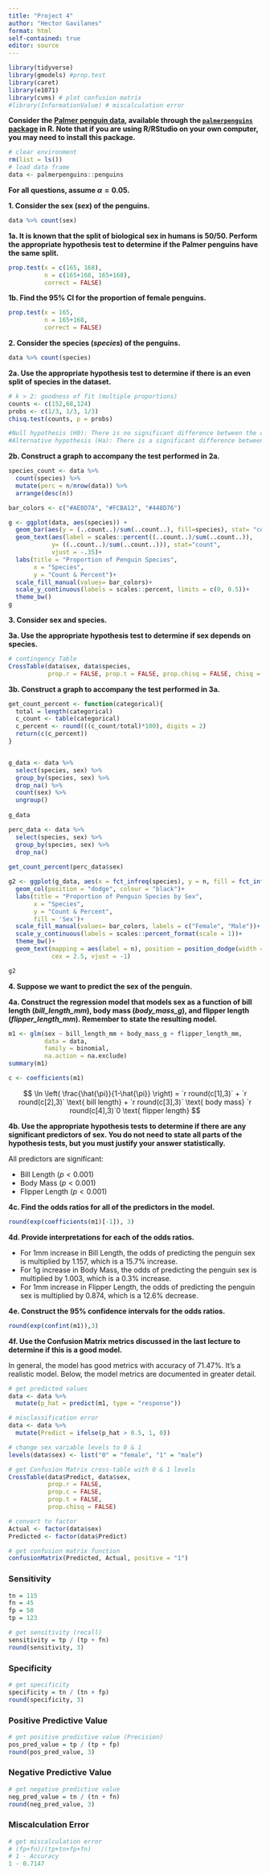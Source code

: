 ```yaml
---
title: "Project 4"
author: "Hector Gavilanes"
format: html
self-contained: true
editor: source
---
```


```r
library(tidyverse)
library(gmodels) #prop.test
library(caret)
library(e1071)
library(cvms) # plot confusion matrix
#library(InformationValue) # miscalculation error
```

**Consider the [Palmer penguin data](https://allisonhorst.github.io/palmerpenguins/), available through the [`palmerpenguins` package](https://www.rdocumentation.org/packages/palmerpenguins/versions/0.1.1) in R. Note that if you are using R/RStudio on your own computer, you may need to install this package.**

```r
# clear environment
rm(list = ls())
# load data frame
data <- palmerpenguins::penguins
```

**For all questions, assume $\alpha=0.05$.**

**1. Consider the sex (*sex*) of the penguins.**
```r
data %>% count(sex)
```

**1a. It is known that the split of biological sex in humans is 50/50. Perform the appropriate hypothesis test to determine if the Palmer penguins have the same split.**
```r
prop.test(x = c(165, 168),
          n = c(165+168, 165+168),
          correct = FALSE)
```

**1b. Find the 95% CI for the proportion of female penguins.**
```r
prop.test(x = 165,
          n = 165+168,
          correct = FALSE)
```

**2. Consider the species (*species*) of the penguins.**
```r
data %>% count(species)
```

**2a. Use the appropriate hypothesis test to determine if there is an even split of species in the dataset.**
```r
# k > 2: goodness of fit (multiple proportions)
counts <- c(152,68,124)
probs <- c(1/3, 1/3, 1/3)
chisq.test(counts, p = probs)

#Null hypothesis (H0): There is no significant difference between the observed and the expected value.
#Alternative hypothesis (Ha): There is a significant difference between the observed and the expected value.
```

**2b. Construct a graph to accompany the test performed in 2a.**
```r
species_count <- data %>% 
  count(species) %>% 
  mutate(perc = n/nrow(data)) %>% 
  arrange(desc(n))

bar_colors <- c("#AE0D7A", "#FCBA12", "#448D76")

g <- ggplot(data, aes(species)) +
  geom_bar(aes(y = (..count..)/sum(..count..), fill=species), stat= "count")+
  geom_text(aes(label = scales::percent((..count..)/sum(..count..)),
            y= ((..count..)/sum(..count..))), stat="count",
            vjust = -.35)+
  labs(title = "Proportion of Penguin Species",
       x = "Species",
       y = "Count & Percent")+
  scale_fill_manual(values= bar_colors)+
  scale_y_continuous(labels = scales::percent, limits = c(0, 0.5))+
  theme_bw()
g
```

**3. Consider sex and species.**

**3a. Use the appropriate hypothesis test to determine if sex depends on species.**
```r
# contingency Table
CrossTable(data$sex, data$species,
           prop.r = FALSE, prop.t = FALSE, prop.chisq = FALSE, chisq = TRUE)
```

**3b. Construct a graph to accompany the test performed in 3a.**
```r
get_count_percent <- function(categorical){
  total = length(categorical) 
  c_count <- table(categorical)  
  c_percent <- round(((c_count/total)*100), digits = 2)
  return(c(c_percent))
}


g_data <- data %>%
  select(species, sex) %>% 
  group_by(species, sex) %>%
  drop_na() %>%
  count(sex) %>% 
  ungroup()
   
g_data

perc_data <- data %>% 
  select(species, sex) %>% 
  group_by(species, sex) %>%
  drop_na()
  
get_count_percent(perc_data$sex)

g2 <- ggplot(g_data, aes(x = fct_infreq(species), y = n, fill = fct_infreq(sex)))+
  geom_col(position = "dodge", colour = "black")+
  labs(title = "Proportion of Penguin Species by Sex",
       x = "Species",
       y = "Count & Percent",
       fill = 'Sex')+
  scale_fill_manual(values= bar_colors, labels = c("Female", "Male"))+
  scale_y_continuous(labels = scales::percent_format(scale = 1))+
  theme_bw()+
  geom_text(mapping = aes(label = n), position = position_dodge(width = 0.9),
            cex = 2.5, vjust = -1)

g2
```

**4. Suppose we want to predict the sex of the penguin.**

**4a. Construct the regression model that models sex as a function of bill length (*bill_length_mm*), body mass (*body_mass_g*), and flipper length (*flipper_length_mm*). Remember to state the resulting model.**
```r
m1 <- glm(sex ~ bill_length_mm + body_mass_g + flipper_length_mm,
          data = data,
          family = binomial,
          na.action = na.exclude)
summary(m1)
```
```r
c <- coefficients(m1)
```


$$
\ln \left( \frac{\hat{\pi}}{1-\hat{\pi}} \right) = `r round(c[1],3)` + `r round(c[2],3)` \text{ bill length} + `r round(c[3],3)` \text{ body mass} `r round(c[4],3)`0 \text{ flipper length}
$$

**4b. Use the appropriate hypothesis tests to determine if there are any significant predictors of sex. You do not need to state all parts of the hypothesis tests, but you must justify your answer statistically.**

All predictors are significant:

- Bill Length     ($p < 0.001$)
- Body Mass       ($p < 0.001$)
- Flipper Length  ($p < 0.001$)

**4c. Find the odds ratios for all of the predictors in the model.**
```r
round(exp(coefficients(m1)[-1]), 3)
```

**4d. Provide interpretations for each of the odds ratios.**

- For 1mm increase in Bill Length, the odds of predicting the penguin sex is multiplied by 1.157, which is a 15.7% increase.
- For 1g increase in Body Mass, the odds of predicting the penguin sex is multiplied by 1.003, which is a 0.3% increase.
- For 1mm increase in Flipper Length, the odds of predicting the penguin sex is multiplied by 0.874, which is a 12.6% decrease.

**4e. Construct the 95% confidence intervals for the odds ratios.**
```r
round(exp(confint(m1)),3)
```

**4f. Use the Confusion Matrix metrics discussed in the last lecture to determine if this is a good model.**

In general, the model has good metrics with accuracy of 71.47%. It's a realistic model.
Below, the model metrics are documented in greater detail.

```r
# get predicted values
data <- data %>% 
  mutate(p_hat = predict(m1, type = "response"))

# misclassification error
data <- data %>% 
  mutate(Predict = ifelse(p_hat > 0.5, 1, 0))

# change sex variable levels to 0 & 1
levels(data$sex) <- list("0" = "female", "1" = "male")

# get Confusion Matrix cross-table with 0 & 1 levels
CrossTable(data$Predict, data$sex,
           prop.r = FALSE,
           prop.c = FALSE,
           prop.t = FALSE,
           prop.chisq = FALSE)

# convert to factor
Actual <- factor(data$sex)
Predicted <- factor(data$Predict)

# get confusion matrix function
confusionMatrix(Predicted, Actual, positive = "1")
```
### Sensitivity
```r
tn = 115
fn = 45
fp = 50
tp = 123

# get sensitivity (recall)
sensitivity = tp / (tp + fn)
round(sensitivity, 3)
```
### Specificity
```r
# get specificity
specificity = tn / (tn + fp)
round(specificity, 3)
```
### Positive Predictive Value
```r
# get positive predictive value (Precision)
pos_pred_value = tp / (tp + fp)
round(pos_pred_value, 3)
```

### Negative Predictive Value
```r
# get negative predictive value
neg_pred_value = tn / (tn + fn)
round(neg_pred_value, 3)
```

### Miscalculation Error
```r
# get miscalculation error
# (fp+fn)/(tp+tn+fp+fn)
# 1 - Accuracy
1 - 0.7147
```

